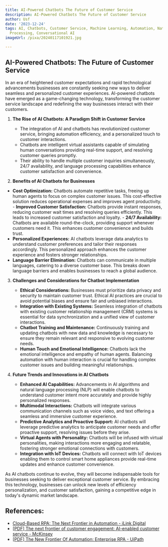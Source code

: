 ```yaml
---
title: AI-Powered Chatbots The Future of Customer Service
description: AI-Powered Chatbots The Future of Customer Service
author: Usf
date: '2023-12-24'
tags: AI, Chatbots, Customer Service, Machine Learning, Automation, Natural Language
  Processing, Conversational AI
imageUrl: /pixa/20240117101921.jpg

---
```

## AI-Powered  Chatbots: The Future of Customer Service

In an era of heightened customer expectations and rapid technological advancements businesses are constantly seeking new ways to deliver  seamless and personalized  customer experiences. AI-powered chatbots  have emerged as a  game-changing technology, transforming  the  customer service landscape and redefining the way  businesses  interact  with  their customers.

1. **The Rise of AI Chatbots: A Paradigm  Shift in Customer Service**

   - The integration of AI and chatbots has revolutionized customer service, bringing automation efficiency, and  a personalized touch to customer interactions.
   - Chatbots are  intelligent virtual assistants capable of simulating human  conversations providing real-time  support,  and resolving  customer queries promptly.
   -  Their ability to handle multiple customer inquiries simultaneously, 24/7 availability, and language processing capabilities enhance customer satisfaction and convenience.

2.  **Benefits of AI Chatbots for Businesses**

   - **Cost Optimization:** Chatbots automate repetitive tasks, freeing up human agents to focus on complex customer issues. This cost-effective solution reduces  operational expenses and improves agent  productivity.
    - **Improved Customer Satisfaction:** Chatbots provide instant responses, reducing customer wait times and resolving queries efficiently. This leads to increased customer satisfaction and loyalty.
    - **24/7 Availability:** Chatbots are available round-the-clock, providing support whenever customers need it. This enhances customer convenience and builds trust.
   - **Personalized Experiences:** AI chatbots leverage data analytics to understand customer preferences and tailor their responses  accordingly. This personalized approach enhances the customer experience and fosters  stronger relationships.
   - **Language Barrier Elimination:** Chatbots can communicate in multiple languages, catering to a diverse customer base. This breaks down language barriers and enables businesses to reach a global audience.

3. **Challenges  and  Considerations for Chatbot Implementation**

    - **Ethical Considerations:** Businesses must prioritize data privacy and security  to maintain customer  trust. Ethical AI practices are crucial to avoid potential biases and ensure fair and unbiased interactions.
    - **Integration with Existing Systems:** Seamless integration of chatbots with existing customer relationship  management (CRM) systems is essential for data synchronization and  a unified view of customer interactions.
   - **Chatbot Training and Maintenance:** Continuously  training and  updating  chatbots with new data and knowledge is necessary to ensure they remain relevant and responsive to evolving customer needs.
    - **Human Touch and Emotional Intelligence:** Chatbots lack  the emotional intelligence and empathy of human agents. Balancing automation  with human  interaction is crucial for handling complex customer issues and building  meaningful relationships.

4. **Future Trends and Innovations in AI Chatbots**

    - **Enhanced AI Capabilities:** Advancements in AI algorithms and natural language  processing (NLP) will enable chatbots to understand customer intent more accurately and provide highly personalized responses.
   - **Multimodal Interactions:** Chatbots will integrate various communication channels such as voice video, and text offering a seamless and immersive customer  experience.
    - **Predictive Analytics and Proactive Support:** AI chatbots will leverage predictive analytics to anticipate  customer needs and offer proactive support, resolving issues before  they arise.
    - **Virtual Agents with  Personality:** Chatbots will be infused  with  virtual personalities, making  interactions  more engaging and relatable,  fostering stronger emotional connections with customers.
   - **Integration with IoT Devices:** Chatbots will connect with IoT devices enabling them to control smart home appliances provide real-time updates and enhance customer convenience.

As AI chatbots continue  to evolve, they  will become indispensable tools for businesses seeking to deliver  exceptional customer service. By embracing this technology, businesses can unlock new levels of efficiency personalization, and customer satisfaction, gaining a competitive edge in today's dynamic market landscape.

## References:
- [Cloud-Based RPA: The Next Frontier in Automation - iLink Digital](https://www.ilink-digital.com/insights/blog/cloud-based-rpa-the-next-frontier-in-automation/)
- [[PDF] The next frontier of customer engagement: AI-enabled customer service - McKinsey](https://www.mckinsey.com/~/media/mckinsey/business%20functions/operations/our%20insights/the%20next%20frontier%20of%20customer%20engagement%20ai%20enabled%20customer%20service/the-next-frontier-of-customer-engagement-ai-enabled-customer-service.pdf)
- [[PDF] The New Frontier Of Automation: Enterprise RPA - UiPath](https://www.uipath.com/hubfs/Reports/UIPath%20RPA%20TLP.pdf)
